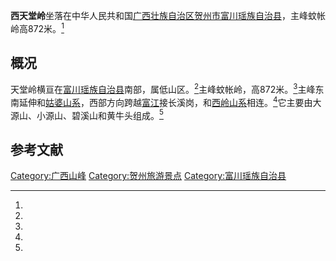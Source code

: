 {{Infobox mountain
| name              = 天堂岭
| other_name        = 
| photo             = 
| photo_caption     = 
| map               = 
| map_caption       = 
| location          = {{CHN}}[[广西壮族自治区|广西壮族自治区]][[贺州市|贺州市]][[富川瑶族自治县|富川瑶族自治县]]
| coordinates       = 
| elevation_m       = 872
| range             = 
| prominence        = 
| parent_peak       = 蚊帐岭
| listing           = 
| translation       = 
| language          = 
| pronunciation     = 
| coordinates_ref   = 
}}
'''西天堂岭'''坐落在中华人民共和国[[广西壮族自治区|广西壮族自治区]][[贺州市|贺州市]][[富川瑶族自治县|富川瑶族自治县]]，主峰蚊帐岭高872米。<ref name="sheep"/>

==概况==
天堂岭横亘在[[富川瑶族自治县|富川瑶族自治县]]南部，属低山区。<ref name="sheep"/>主峰蚊帐岭，高872米。<ref name="sheep"/>主峰东南延伸和[[姑婆山系|姑婆山系]]，西部方向跨越[[富江_(贺江支流)|富江]]接长溪岗，和[[西岭山系|西岭山系]]相连。<ref name="sheep"/>它主要由大源山、小源山、碧溪山和黄牛头组成。<ref name="sheep"/>

==参考文献==
{{Reflist|refs=
<ref name="sheep">{{cite book |editor=夏振林 |title=《富川瑶族自治县概况》|page=6|chapter=地理环境 |date=2007 |publisher=民族出版社 |location=北京市 |isbn=978-7-105-08613-9}}</ref>
}}

{{DEFAULTSORT:Tian天堂岭}}
[[Category:广西山峰|Category:广西山峰]]
[[Category:贺州旅游景点|Category:贺州旅游景点]]
[[Category:富川瑶族自治县|Category:富川瑶族自治县]]
